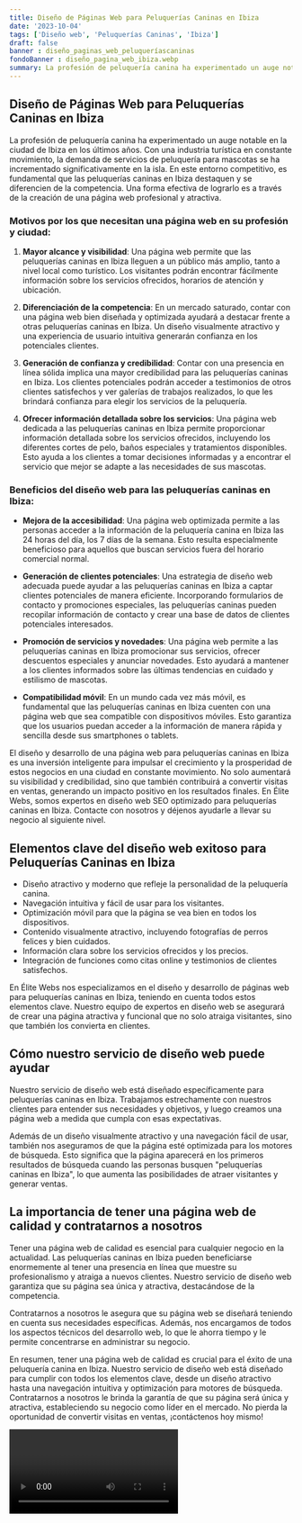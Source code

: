 ```yaml
---
title: Diseño de Páginas Web para Peluquerías Caninas en Ibiza
date: '2023-10-04'
tags: ['Diseño web', 'Peluquerías Caninas', 'Ibiza']
draft: false
banner : diseño_paginas_web_peluqueríascaninas
fondoBanner : diseño_pagina_web_ibiza.webp
summary: La profesión de peluquería canina ha experimentado un auge notable en la ciudad de Ibiza en los últimos años. Con una industria turística en constante movimiento, la demanda de servicios de peluquería para mascotas se ha incrementado significativamente en la isla. En este entorno competitivo, es fundamental que las peluquerías caninas en Ibiza destaquen y se diferencien de la competencia. Una forma efectiva de lograrlo es a través de la creación de una página web profesional y atractiva.
---
```


## Diseño de Páginas Web para Peluquerías Caninas en Ibiza

La profesión de peluquería canina ha experimentado un auge notable en la ciudad de Ibiza en los últimos años. Con una industria turística en constante movimiento, la demanda de servicios de peluquería para mascotas se ha incrementado significativamente en la isla. En este entorno competitivo, es fundamental que las peluquerías caninas en Ibiza destaquen y se diferencien de la competencia. Una forma efectiva de lograrlo es a través de la creación de una página web profesional y atractiva.

### Motivos por los que necesitan una página web en su profesión y ciudad:

1. **Mayor alcance y visibilidad**: Una página web permite que las peluquerías caninas en Ibiza lleguen a un público más amplio, tanto a nivel local como turístico. Los visitantes podrán encontrar fácilmente información sobre los servicios ofrecidos, horarios de atención y ubicación.

2. **Diferenciación de la competencia**: En un mercado saturado, contar con una página web bien diseñada y optimizada ayudará a destacar frente a otras peluquerías caninas en Ibiza. Un diseño visualmente atractivo y una experiencia de usuario intuitiva generarán confianza en los potenciales clientes.

3. **Generación de confianza y credibilidad**: Contar con una presencia en línea sólida implica una mayor credibilidad para las peluquerías caninas en Ibiza. Los clientes potenciales podrán acceder a testimonios de otros clientes satisfechos y ver galerías de trabajos realizados, lo que les brindará confianza para elegir los servicios de la peluquería.

4. **Ofrecer información detallada sobre los servicios**: Una página web dedicada a las peluquerías caninas en Ibiza permite proporcionar información detallada sobre los servicios ofrecidos, incluyendo los diferentes cortes de pelo, baños especiales y tratamientos disponibles. Esto ayuda a los clientes a tomar decisiones informadas y a encontrar el servicio que mejor se adapte a las necesidades de sus mascotas.

### Beneficios del diseño web para las peluquerías caninas en Ibiza:

- **Mejora de la accesibilidad**: Una página web optimizada permite a las personas acceder a la información de la peluquería canina en Ibiza las 24 horas del día, los 7 días de la semana. Esto resulta especialmente beneficioso para aquellos que buscan servicios fuera del horario comercial normal.

- **Generación de clientes potenciales**: Una estrategia de diseño web adecuada puede ayudar a las peluquerías caninas en Ibiza a captar clientes potenciales de manera eficiente. Incorporando formularios de contacto y promociones especiales, las peluquerías caninas pueden recopilar información de contacto y crear una base de datos de clientes potenciales interesados.

- **Promoción de servicios y novedades**: Una página web permite a las peluquerías caninas en Ibiza promocionar sus servicios, ofrecer descuentos especiales y anunciar novedades. Esto ayudará a mantener a los clientes informados sobre las últimas tendencias en cuidado y estilismo de mascotas.

- **Compatibilidad móvil**: En un mundo cada vez más móvil, es fundamental que las peluquerías caninas en Ibiza cuenten con una página web que sea compatible con dispositivos móviles. Esto garantiza que los usuarios puedan acceder a la información de manera rápida y sencilla desde sus smartphones o tablets.

El diseño y desarrollo de una página web para peluquerías caninas en Ibiza es una inversión inteligente para impulsar el crecimiento y la prosperidad de estos negocios en una ciudad en constante movimiento. No solo aumentará su visibilidad y credibilidad, sino que también contribuirá a convertir visitas en ventas, generando un impacto positivo en los resultados finales. En Élite Webs, somos expertos en diseño web SEO optimizado para peluquerías caninas en Ibiza. Contacte con nosotros y déjenos ayudarle a llevar su negocio al siguiente nivel.

<GifSeo />

<Cta />

## Elementos clave del diseño web exitoso para Peluquerías Caninas en Ibiza

- Diseño atractivo y moderno que refleje la personalidad de la peluquería canina.
- Navegación intuitiva y fácil de usar para los visitantes.
- Optimización móvil para que la página se vea bien en todos los dispositivos.
- Contenido visualmente atractivo, incluyendo fotografías de perros felices y bien cuidados.
- Información clara sobre los servicios ofrecidos y los precios.
- Integración de funciones como citas online y testimonios de clientes satisfechos.

En Élite Webs nos especializamos en el diseño y desarrollo de páginas web para peluquerías caninas en Ibiza, teniendo en cuenta todos estos elementos clave. Nuestro equipo de expertos en diseño web se asegurará de crear una página atractiva y funcional que no solo atraiga visitantes, sino que también los convierta en clientes.

## Cómo nuestro servicio de diseño web puede ayudar

Nuestro servicio de diseño web está diseñado específicamente para peluquerías caninas en Ibiza. Trabajamos estrechamente con nuestros clientes para entender sus necesidades y objetivos, y luego creamos una página web a medida que cumpla con esas expectativas.

Además de un diseño visualmente atractivo y una navegación fácil de usar, también nos aseguramos de que la página esté optimizada para los motores de búsqueda. Esto significa que la página aparecerá en los primeros resultados de búsqueda cuando las personas busquen "peluquerías caninas en Ibiza", lo que aumenta las posibilidades de atraer visitantes y generar ventas.

## La importancia de tener una página web de calidad y contratarnos a nosotros

Tener una página web de calidad es esencial para cualquier negocio en la actualidad. Las peluquerías caninas en Ibiza pueden beneficiarse enormemente al tener una presencia en línea que muestre su profesionalismo y atraiga a nuevos clientes. Nuestro servicio de diseño web garantiza que su página sea única y atractiva, destacándose de la competencia.

Contratarnos a nosotros le asegura que su página web se diseñará teniendo en cuenta sus necesidades específicas. Además, nos encargamos de todos los aspectos técnicos del desarrollo web, lo que le ahorra tiempo y le permite concentrarse en administrar su negocio.

En resumen, tener una página web de calidad es crucial para el éxito de una peluquería canina en Ibiza. Nuestro servicio de diseño web está diseñado para cumplir con todos los elementos clave, desde un diseño atractivo hasta una navegación intuitiva y optimización para motores de búsqueda. Contratarnos a nosotros le brinda la garantía de que su página será única y atractiva, estableciendo su negocio como líder en el mercado. No pierda la oportunidad de convertir visitas en ventas, ¡contáctenos hoy mismo!

<Video />

<CtaBot job='Peluquerías Caninas' city='Ibiza'/>

<Gmaps query='Ibiza+españa+maps' />